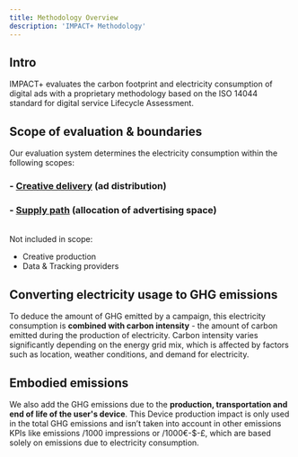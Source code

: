 ```yaml
---
title: Methodology Overview
description: 'IMPACT+ Methodology'
---
```


## Intro


IMPACT+ evaluates the carbon footprint and electricity consumption of digital ads with a proprietary methodology based on the ISO 14044 standard for digital service Lifecycle Assessment.

## **Scope of evaluation & boundaries**

Our evaluation system determines the electricity consumption within the following scopes:

### - [Creative delivery](creativedelivery) (ad distribution)
### - [Supply path](supplypath) (allocation of advertising space)

<br/>

<Tip>
Not included in scope:

- Creative production
- Data & Tracking providers
</Tip>


## Converting electricity usage to GHG emissions

To deduce the amount of GHG emitted by a campaign, this electricity consumption is **combined
with carbon intensity** - the amount of carbon emitted during the production of electricity. Carbon intensity varies significantly depending on the energy grid mix, which is affected by factors such as location, weather conditions, and demand for electricity.

## Embodied emissions

We also add the GHG emissions due to the **production, transportation and end of life of the user's device**. This Device production impact is only used in the total GHG emissions and isn’t taken into account in other emissions KPIs like emissions /1000 impressions or /1000€-$-£, which are based solely on emissions due to electricity consumption.

